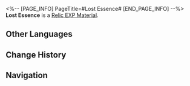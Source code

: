 <%-- [PAGE_INFO]
PageTitle=#Lost Essence#
[END_PAGE_INFO] --%>
{{Item Infobox
|id          = 234
|image       = Item Lost Essence.png
|type        = Relic EXP Material
|invCategory = Upgrade Materials
|rarity      = 5
|effect      = 
|description = Enhancement material for Relics. Provides 2000 Relic EXP.
}}
{{Description|A large Fragmentum dust crystal that had densified after being reduced to its original form.<br /><br />''"It can even recreate our deceased mother if it has enough information! It really can! Even if it was only for 26 seconds... I just have one question after I completed the experiment: Just why was the Fragmentum created?"''}}
'''Lost Essence''' is a [[Relic EXP Material]].

==Other Languages==
{{Other Languages
|en   = Lost Essence
|zhs  = 遗失精粹
|zht  = 遺失精粹
|ja   = 遺失精華
|ko   = 유실된 정수
|es   = Esencia perdida
|fr   = Essence perdue
|ru   = Утраченная эссенция
|th   = Lost Essence
|vi   = Tinh Túy Đánh Mất
|de   = Verlorene Essenz
|id   = Lost Essence
|pt   = Essência Perdida
}}

==Change History==
{{Change History|1.0}}

==Navigation==
{{Upgrade Material Navbox}}